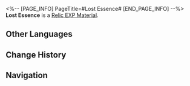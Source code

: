 <%-- [PAGE_INFO]
PageTitle=#Lost Essence#
[END_PAGE_INFO] --%>
{{Item Infobox
|id          = 234
|image       = Item Lost Essence.png
|type        = Relic EXP Material
|invCategory = Upgrade Materials
|rarity      = 5
|effect      = 
|description = Enhancement material for Relics. Provides 2000 Relic EXP.
}}
{{Description|A large Fragmentum dust crystal that had densified after being reduced to its original form.<br /><br />''"It can even recreate our deceased mother if it has enough information! It really can! Even if it was only for 26 seconds... I just have one question after I completed the experiment: Just why was the Fragmentum created?"''}}
'''Lost Essence''' is a [[Relic EXP Material]].

==Other Languages==
{{Other Languages
|en   = Lost Essence
|zhs  = 遗失精粹
|zht  = 遺失精粹
|ja   = 遺失精華
|ko   = 유실된 정수
|es   = Esencia perdida
|fr   = Essence perdue
|ru   = Утраченная эссенция
|th   = Lost Essence
|vi   = Tinh Túy Đánh Mất
|de   = Verlorene Essenz
|id   = Lost Essence
|pt   = Essência Perdida
}}

==Change History==
{{Change History|1.0}}

==Navigation==
{{Upgrade Material Navbox}}